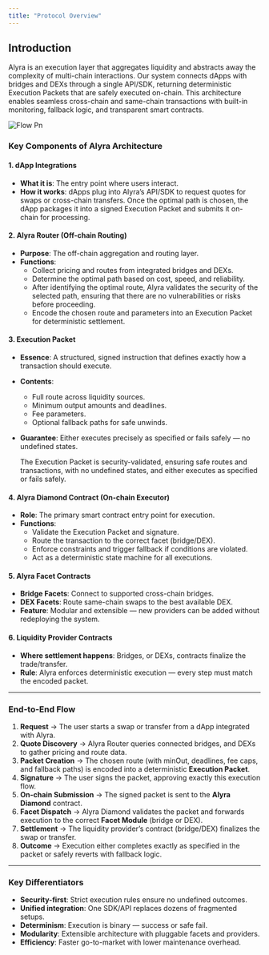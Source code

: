 ```yaml
---
title: "Protocol Overview"
---
```


## Introduction

Alyra is an execution layer that aggregates liquidity and abstracts away the complexity of multi-chain interactions. Our system connects dApps with bridges and DEXs through a single API/SDK, returning deterministic Execution Packets that are safely executed on-chain. This architecture enables seamless cross-chain and same-chain transactions with built-in monitoring, fallback logic, and transparent smart contracts.

![Flow Pn](/images/flow.png)

### Key Components of Alyra Architecture

#### 1. dApp Integrations

- **What it is**: The entry point where users interact.
- **How it works**: dApps plug into Alyra’s API/SDK to request quotes for swaps or cross-chain transfers. Once the optimal path is chosen, the dApp packages it into a signed Execution Packet and submits it on-chain for processing.

#### 2. Alyra Router (Off-chain Routing)

- **Purpose**: The off-chain aggregation and routing layer.
- **Functions**:
  - Collect pricing and routes from integrated bridges and DEXs.
  - Determine the optimal path based on cost, speed, and reliability.
  - After identifying the optimal route, Alyra validates the security of the selected path, ensuring that there are no vulnerabilities or risks before proceeding.
  - Encode the chosen route and parameters into an Execution Packet for deterministic settlement.

#### 3. Execution Packet

- **Essence**: A structured, signed instruction that defines exactly how a transaction should execute.
- **Contents**:
  - Full route across liquidity sources.
  - Minimum output amounts and deadlines.
  - Fee parameters.
  - Optional fallback paths for safe unwinds.
- **Guarantee**: Either executes precisely as specified or fails safely — no undefined states.

  The Execution Packet is security-validated, ensuring safe routes and transactions, with no undefined states, and either executes as specified or fails safely.

#### 4. Alyra Diamond Contract (On-chain Executor)

- **Role**: The primary smart contract entry point for execution.
- **Functions**:
  - Validate the Execution Packet and signature.
  - Route the transaction to the correct facet (bridge/DEX).
  - Enforce constraints and trigger fallback if conditions are violated.
  - Act as a deterministic state machine for all executions.

#### 5. Alyra Facet Contracts

- **Bridge Facets**: Connect to supported cross-chain bridges.
- **DEX Facets**: Route same-chain swaps to the best available DEX.
- **Feature**: Modular and extensible — new providers can be added without redeploying the system.

#### 6. Liquidity Provider Contracts

- **Where settlement happens**: Bridges, or DEXs, contracts finalize the trade/transfer.
- **Rule**: Alyra enforces deterministic execution — every step must match the encoded packet.

---

### End-to-End Flow

1. **Request** → The user starts a swap or transfer from a dApp integrated with Alyra.
2. **Quote Discovery** → Alyra Router queries connected bridges, and DEXs to gather pricing and route data.
3. **Packet Creation** → The chosen route (with minOut, deadlines, fee caps, and fallback paths) is encoded into a deterministic **Execution Packet**.
4. **Signature** → The user signs the packet, approving exactly this execution flow.
5. **On-chain Submission** → The signed packet is sent to the **Alyra Diamond** contract.
6. **Facet Dispatch** → Alyra Diamond validates the packet and forwards execution to the correct **Facet Module** (bridge or DEX).
7. **Settlement** → The liquidity provider’s contract (bridge/DEX) finalizes the swap or transfer.
8. **Outcome** → Execution either completes exactly as specified in the packet or safely reverts with fallback logic.

---

### Key Differentiators

- **Security-first**: Strict execution rules ensure no undefined outcomes.
- **Unified integration**: One SDK/API replaces dozens of fragmented setups.
- **Determinism**: Execution is binary — success or safe fail.
- **Modularity**: Extensible architecture with pluggable facets and providers.
- **Efficiency**: Faster go-to-market with lower maintenance overhead.